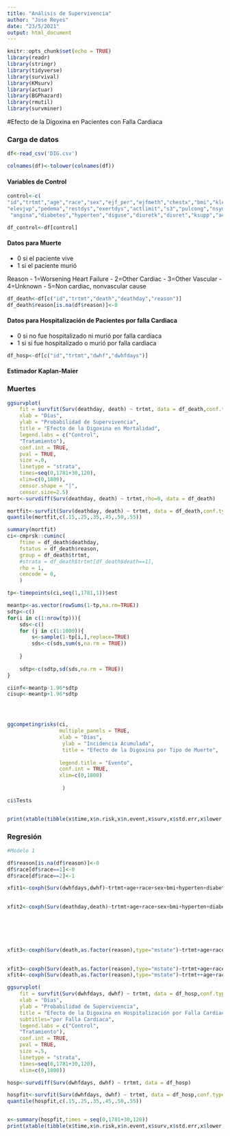 ```yaml
---
title: "Análisis de Supervivencia"
author: "Jose Reyes"
date: "23/5/2021"
output: html_document
---
```


```r
knitr::opts_chunk$set(echo = TRUE)
library(readr)
library(stringr)
library(tidyverse)
library(survival)
library(KMsurv)
library(actuar)
library(BGPhazard)
library(rmutil)
library(survminer)
```

#Efecto de la Digoxina en Pacientes con Falla Cardiaca

### Carga de datos
```r
df<-read_csv('DIG.csv')

colnames(df)<-tolower(colnames(df))
```

#### Variables de Control 

```r
control<-c( 
"id","trtmt","age","race","sex","ejf_per","ejfmeth","chestx","bmi","klevel","creat","digdoser","chfdur","rales",  
"elevjvp","pedema","restdys","exertdys","actlimit","s3","pulcong","nsym","heartrte","diabp","sysbp","functcls","chfetiol","prevmi", 
 "angina","diabetes","hyperten","diguse","diuretk","diuret","ksupp","aceinhib","nitrates","hydral","vasod","digdose")

df_control<-df[control]
```




#### Datos para Muerte

- 0 si el paciente vive
- 1 si el paciente murió 

Reason
- 1=Worsening Heart Failure
- 2=Other Cardiac
- 3=Other Vascular
- 4=Unknown
- 5=Non cardiac, nonvascular cause



```r
df_death<-df[c("id","trtmt","death","deathday","reason")]
df_death$reason[is.na(df$reason)]<-0

```


#### Datos para Hospitalización de Pacientes por falla Cardiaca

- 0 si no fue hospitalizado ni murió por falla cardiaca
- 1 si sí fue hospitalizado o murió por falla cardiaca

```r
df_hosp<-df[c("id","trtmt","dwhf","dwhfdays")]

```
#### Estimador Kaplan-Maier

### Muertes
```r
ggsurvplot(
    fit = survfit(Surv(deathday, death) ~ trtmt, data = df_death,conf.type = "log-log"), 
    xlab = "Días", 
    ylab = "Probabilidad de Supervivencia",
    title = "Efecto de la Digoxina en Mortalidad",
    legend.labs = c("Control",
    "Tratamiento"),
    conf.int = TRUE,
    pval = TRUE,
    size =.0,
    linetype = "strata",
    times=seq(0,1781+30,120),
    xlim=c(0,1800),
    censor.shape = "|",
    censor.size=2.5)
mort<-survdiff(Surv(deathday, death) ~ trtmt,rho=0, data = df_death)

mortfit<-survfit(Surv(deathday, death) ~ trtmt, data = df_death,conf.type = "log-log") 
quantile(mortfit,c(.15,.25,.35,.45,.50,.55))

summary(mortfit)
ci<-cmprsk::cuminc(
    ftime = df_death$deathday, 
    fstatus = df_death$reason, 
    group = df_death$trtmt,
    #strata = df_death$trtmt[df_death$death==1],
    rho = 1,
    cencode = 0,
    )

tp<-timepoints(ci,seq(1,1781,1))$est

meantp<-as.vector(rowSums(1-tp,na.rm=TRUE))
sdtp<-c()
for(i in c(1:nrow(tp))){
    sds<-c()
    for (j in c(1:1000)){
        s<-sample(1-tp[i,],replace=TRUE)
        sds<-c(sds,sum(s,na.rm = TRUE))
        
    }
    
    sdtp<-c(sdtp,sd(sds,na.rm = TRUE))
}

ciinf<-meantp-1.96*sdtp
cisup<-meantp+1.96*sdtp




ggcompetingrisks(ci,
                 multiple_panels = TRUE,
                 xlab = "Días",
                  ylab = "Incidencia Acumulada",
                  title = "Efecto de la Digoxina por Tipo de Muerte",
                 
                 legend.title = "Evento",
                 conf.int = TRUE,
                 xlim=c(0,1800)
                
                  )

ci$Tests


print(xtable(tibble(x$time,x$n.risk,x$n.event,x$surv,x$std.err,x$lower,x$upper)),include.rownames = FALSE)
```



### Regresión

```r
#Modelo 1

df$reason[is.na(df$reason)]<-0
df$race[df$race==1]<-0
df$race[df$race==2]<-1

xfit1<-coxph(Surv(dwhfdays,dwhf)~trtmt+age+race+sex+bmi+hyperten+diabetes+angina+prevmi,data=df)
  

xfit2<-coxph(Surv(deathday,death)~trtmt+age+race+sex+bmi+hyperten+diabetes+angina+prevmi,data=df)
  

  



xfit3<-coxph(Surv(death,as.factor(reason),type="mstate")~trtmt+age+race+sex+bmi+hyperten+diabetes+angina+prevmi,data=df,id=id)
               

xfit3<-coxph(Surv(death,as.factor(reason),type="mstate")~trtmt+age+race+sex+bmi+hyperten+diabetes+angina+prevmi,data=df,id=id)
xfit4<-coxph(Surv(death,as.factor(reason),type="mstate")~trtmt++age+race+sex+bmi+hyperten+diabetes+angina+prevmi+diabetes*prevmi*angina*hyperten*bmi,data=df,id=id)      


```





```r

ggsurvplot(
    fit = survfit(Surv(dwhfdays, dwhf) ~ trtmt, data = df_hosp,conf.type = "log-log"), 
    xlab = "Días", 
    ylab = "Probabilidad de Supervivencia",
    title = "Efecto de la Digoxina en Hospitalización por Falla Cardiaca",
    subtitles="por Falla Cardiaca",
    legend.labs = c("Control",
    "Tratamiento"),
    conf.int = TRUE,
    pval = TRUE,
    size =.5,
    linetype = "strata",
    times=seq(0,1781+30,120),
    xlim=c(0,1800))

hosp<-survdiff(Surv(dwhfdays, dwhf) ~ trtmt, data = df_hosp) 

hospfit<-survfit(Surv(dwhfdays, dwhf) ~ trtmt, data = df_hosp,conf.type = "log-log") 
quantile(hospfit,c(.15,.25,.35,.45,.50,.55))


x<-summary(hospfit,times = seq(0,1781+30,120))
print(xtable(tibble(x$time,x$n.risk,x$n.event,x$surv,x$std.err,x$lower,x$upper)),include.rownames = FALSE)

```
